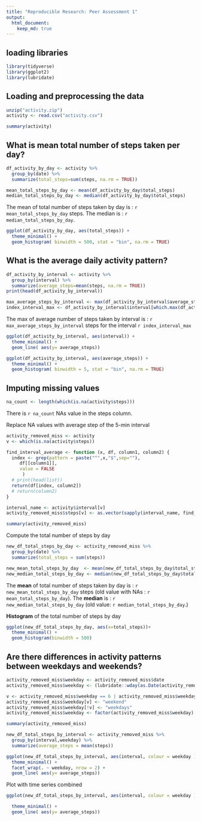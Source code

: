 ```yaml
---
title: "Reproducible Research: Peer Assessment 1"
output: 
  html_document:
    keep_md: true
---
```


## loading libraries
```r
library(tidyverse)
library(ggplot2)
library(lubridate)

```

## Loading and preprocessing the data
```r
unzip("activity.zip")
activity <- read.csv("activity.csv")

summary(activity)
```

## What is mean total number of steps taken per day?
```r


df_activity_by_day <- activity %>% 
  group_by(date) %>%
  summarize(total_steps=sum(steps, na.rm = TRUE))

mean_total_steps_by_day <- mean(df_activity_by_day$total_steps)
median_total_steps_by_day <- median(df_activity_by_day$total_steps)


```

The mean of total number of steps taken by day is : `r  mean_total_steps_by_day` steps.
The median is : `r median_total_steps_by_day`.

```r
ggplot(df_activity_by_day, aes(total_steps)) +
  theme_minimal() +
  geom_histogram( binwidth = 500, stat = "bin", na.rm = TRUE)

```


## What is the average daily activity pattern?

```r


df_activity_by_interval <- activity %>% 
  group_by(interval) %>%
  summarize(average_steps=mean(steps, na.rm = TRUE))
print(head(df_activity_by_interval))

max_average_steps_by_interval <- max(df_activity_by_interval$average_steps)
index_interval_max <- df_activity_by_interval$interval[which.max(df_activity_by_interval$average_steps)]

```

The max of average number of steps taken by interval is : `r  max_average_steps_by_interval` steps for the interval `r index_interval_max`


```r
ggplot(df_activity_by_interval, aes(interval)) +
  theme_minimal() +
  geom_line( aes(y= average_steps))

```


```r
ggplot(df_activity_by_interval, aes(average_steps)) +
  theme_minimal() +
  geom_histogram( binwidth = 5, stat = "bin", na.rm = TRUE)

```


## Imputing missing values

```r
na_count <- length(which(is.na(activity$steps)))
```

There is `r na_count` NAs value in the steps column.

Replace NA values with average step of the 5-min interval
```r

activity_removed_miss <- activity
v <- which(is.na(activity$steps))

find_interval_average <- function (x, df, column1, column2) { 
  index <- grep(pattern = paste("^",x,"$",sep=""), 
     df[[column1]], 
     value = FALSE
      )
  # print(head(list))
  return(df[index, column2])
  # return(column2)
}

interval_name <- activity$interval[v]
activity_removed_miss$steps[v] <- as.vector(sapply(interval_name, find_interval_average, df_activity_by_interval, "interval","average_steps"), mode = "numeric")

summary(activity_removed_miss)

```

Compute the total number of steps by day
```r
new_df_total_steps_by_day <- activity_removed_miss %>%
  group_by(date) %>%
  summarize(total_steps = sum(steps))

new_mean_total_steps_by_day  <- mean(new_df_total_steps_by_day$total_steps)
new_median_total_steps_by_day <- median(new_df_total_steps_by_day$total_steps)
```

The **mean** of total number of steps taken by day is : `r  new_mean_total_steps_by_day` steps (old value with NAs : `r  mean_total_steps_by_day`).
The **median** is : `r new_median_total_steps_by_day` (old value: `r median_total_steps_by_day`.)

**Histogram** of the total number of steps by day
```r
ggplot(new_df_total_steps_by_day, aes(x=total_steps))+
  theme_minimal() +
  geom_histogram(binwidth = 500)


```


## Are there differences in activity patterns between weekdays and weekends?

```r
activity_removed_miss$weekday <- activity_removed_miss$date
activity_removed_miss$weekday <- (lubridate::wday(as.Date(activity_removed_miss$weekday),week_start = 1))

v <- activity_removed_miss$weekday == 6 | activity_removed_miss$weekday == 7
activity_removed_miss$weekday[v] <- "weekend"
activity_removed_miss$weekday[!v] <- "weekdays"
activity_removed_miss$weekday <- factor(activity_removed_miss$weekday)

summary(activity_removed_miss)

new_df_total_steps_by_interval <- activity_removed_miss %>%
  group_by(interval,weekday) %>%
  summarize(average_steps = mean(steps))

ggplot(new_df_total_steps_by_interval, aes(interval, colour = weekday )) +
  theme_minimal() +
  facet_wrap(. ~ weekday, nrow = 2) +
  geom_line( aes(y= average_steps))
```

Plot with time series combined

```r
ggplot(new_df_total_steps_by_interval, aes(interval, colour = weekday )) +

  theme_minimal() +
  geom_line( aes(y= average_steps))

```


